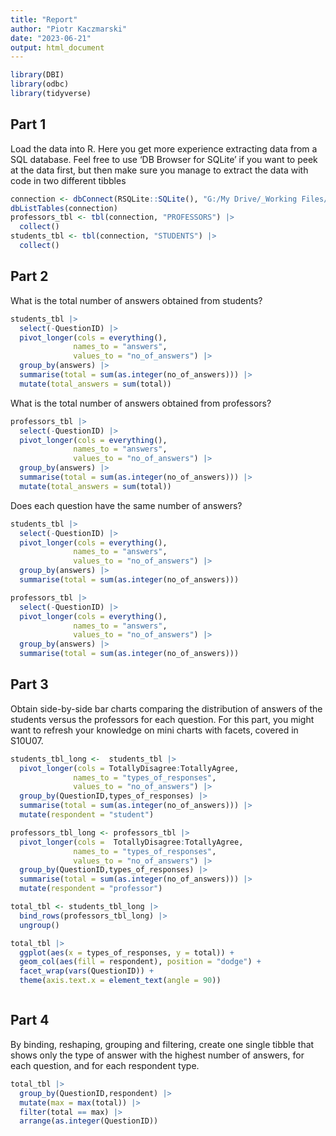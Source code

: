 ```yaml
---
title: "Report"
author: "Piotr Kaczmarski"
date: "2023-06-21"
output: html_document
---
```


```r
library(DBI)
library(odbc)
library(tidyverse)
```

## Part 1

Load the data into R. Here you get more experience extracting data from a SQL database. Feel free to use 'DB Browser for SQLite' if you want to peek at the data first, but then make sure you manage to extract the data with code in two different tibbles

```r
connection <- dbConnect(RSQLite::SQLite(), "G:/My Drive/_Working Files/RProjects/epfl_FoDS/projects/project_2/data/likert_survey.db")
dbListTables(connection)
professors_tbl <- tbl(connection, "PROFESSORS") |> 
  collect()
students_tbl <- tbl(connection, "STUDENTS") |> 
  collect()
```

## Part 2

What is the total number of answers obtained from students?

```r
students_tbl |> 
  select(-QuestionID) |> 
  pivot_longer(cols = everything(),
              names_to = "answers",
              values_to = "no_of_answers") |>
  group_by(answers) |> 
  summarise(total = sum(as.integer(no_of_answers))) |> 
  mutate(total_answers = sum(total))
```


What is the total number of answers obtained from professors?
```r
professors_tbl |> 
  select(-QuestionID) |> 
  pivot_longer(cols = everything(),
              names_to = "answers",
              values_to = "no_of_answers") |>
  group_by(answers) |> 
  summarise(total = sum(as.integer(no_of_answers))) |> 
  mutate(total_answers = sum(total))
```
Does each question have the same number of answers?

```r
students_tbl |> 
  select(-QuestionID) |> 
  pivot_longer(cols = everything(),
              names_to = "answers",
              values_to = "no_of_answers") |>
  group_by(answers) |> 
  summarise(total = sum(as.integer(no_of_answers))) 

professors_tbl |> 
  select(-QuestionID) |> 
  pivot_longer(cols = everything(),
              names_to = "answers",
              values_to = "no_of_answers") |>
  group_by(answers) |> 
  summarise(total = sum(as.integer(no_of_answers))) 
```

## Part 3

Obtain side-by-side bar charts comparing the distribution of answers of the students versus the professors for each question. For this part, you might want to refresh your knowledge on mini charts with facets, covered in S10U07.

```r
students_tbl_long <-  students_tbl |> 
  pivot_longer(cols = TotallyDisagree:TotallyAgree,
              names_to = "types_of_responses",
              values_to = "no_of_answers") |>
  group_by(QuestionID,types_of_responses) |> 
  summarise(total = sum(as.integer(no_of_answers))) |> 
  mutate(respondent = "student")

professors_tbl_long <- professors_tbl |> 
  pivot_longer(cols =  TotallyDisagree:TotallyAgree,
              names_to = "types_of_responses",
              values_to = "no_of_answers") |>
  group_by(QuestionID,types_of_responses) |> 
  summarise(total = sum(as.integer(no_of_answers))) |> 
  mutate(respondent = "professor")

total_tbl <- students_tbl_long |> 
  bind_rows(professors_tbl_long) |> 
  ungroup()

total_tbl |> 
  ggplot(aes(x = types_of_responses, y = total)) +
  geom_col(aes(fill = respondent), position = "dodge") +
  facet_wrap(vars(QuestionID)) +
  theme(axis.text.x = element_text(angle = 90))



```

## Part 4

By binding, reshaping, grouping and filtering, create one single tibble that shows only the type of answer with the highest number of answers, for each question, and for each respondent type.

```r

total_tbl |> 
  group_by(QuestionID,respondent) |> 
  mutate(max = max(total)) |> 
  filter(total == max) |> 
  arrange(as.integer(QuestionID))
```

